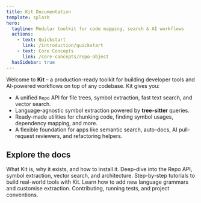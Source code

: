 ```yaml
---
title: Kit Documentation
template: splash
hero:
  tagline: Modular toolkit for code mapping, search & AI workflows
  actions:
    - text: Quickstart
      link: /introduction/quickstart
    - text: Core Concepts
      link: /core-concepts/repo-object
  hasSidebar: true
---
```


Welcome to **Kit** – a production-ready toolkit for building developer tools and AI-powered workflows on top of any codebase. Kit gives you:

- A unified `Repo` API for file trees, symbol extraction, fast text search, and vector search.
- Language-agnostic symbol extraction powered by **tree-sitter** queries.
- Ready-made utilities for chunking code, finding symbol usages, dependency mapping, and more.
- A flexible foundation for apps like semantic search, auto-docs, AI pull-request reviewers, and refactoring helpers.

## Explore the docs

<CardGrid>
  <LinkCard title="Introduction" href="/introduction/overview">
    What Kit is, why it exists, and how to install it.
  </LinkCard>
  <LinkCard title="Core Concepts" href="/core-concepts/repo-object">
    Deep-dive into the Repo API, symbol extraction, vector search, and architecture.
  </LinkCard>
  <LinkCard title="Guides" href="/guides/ai_pr_reviewer">
    Step-by-step tutorials to build real-world tools with Kit.
  </LinkCard>
  <LinkCard title="Extending Kit" href="/extending/adding-languages">
    Learn how to add new language grammars and customise extraction.
  </LinkCard>
  <LinkCard title="Development" href="/development/running-tests">
    Contributing, running tests, and project conventions.
  </LinkCard>
</CardGrid>
